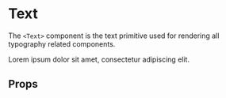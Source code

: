 

<Meta title="synth-ui|Typography/Text" component={Text} />

# Text

The `<Text>` component is the text primitive used for rendering all typography related components.

<Preview withToolbar>
  <Story name="intro">
    <Text>Lorem ipsum dolor sit amet, consectetur adipiscing elit.</Text>
  </Story>
</Preview>

## Props

<Props of={Text} />
